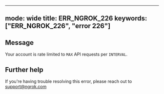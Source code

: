 
---
mode: wide
title: ERR_NGROK_226
keywords: ["ERR_NGROK_226", "error 226"]
---

## Message
Your account is rate limited to `MAX` API requests per `INTERVAL`.




## Further help
If you're having trouble resolving this error, please reach out to [support@ngrok.com](mailto:support@ngrok.com?subject=Help%20with%20ERR_NGROK_226)


